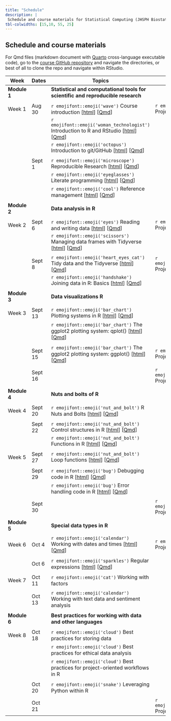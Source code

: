 ```yaml
---
title: "Schedule"
description: |
 Schedule and course materials for Statistical Computing (JHSPH Biostatistics 140.776 Fall 2022).
tbl-colwidths: [15,10, 55, 25]
---
```


## Schedule and course materials

For Qmd files (markdown document with [Quarto](https://quarto.org/docs/authoring/markdown-basics.html) cross-language executable code), go to the [course GitHub repository](https://github.com/stephaniehicks/jhustatcomputing2022) and navigate the directories, or best of all to clone the repo and navigate within RStudio.

::: column-page
| Week         | Dates   | Topics                                                                                                                                                                                                                                                                                     | Projects                                                                                                                                                                                                            |     |
|---------------|---------------|---------------|---------------|---------------|
| **Module 1** |         | **Statistical and computational tools for scientific and reproducible research**                                                                                                                                                                                                           |                                                                                                                                                                                                                     |     |
|              |         |                                                                                                                                                                                                                                                                                            |                                                                                                                                                                                                                     |     |
| Week 1       | Aug 30  | `r emojifont::emoji('wave')` Course introduction \[[html](posts/welcome/index.qmd)\] \[[Qmd](https://github.com/stephaniehicks/jhustatcomputing2022/blob/main/posts/welcome/index.qmd)\]                                                                                                   | `r emojifont::emoji('palm_tree')` Project 0 \[[html](projects/2022-08-30-project-0/index.qmd)\] \[[Qmd](https://github.com/stephaniehicks/jhustatcomputing2022/blob/main/projects/2022-08-30-project-0/index.qmd)\] |     |
|              |         | `r emojifont::emoji('woman_technologist')` Introduction to R and RStudio \[[html](posts/2022-08-30-introduction-to-r-and-rstudio/index.qmd)\] \[[Qmd](https://github.com/stephaniehicks/jhustatcomputing2022/blob/main/posts/2022-08-30-introduction-to-r-and-rstudio/index.qmd)\]         |                                                                                                                                                                                                                     |     |
|              |         | `r emojifont::emoji('octopus')` Introduction to git/GitHub \[[html](posts/2022-08-30-introduction-to-gitgithub/index.qmd)\] \[[Qmd](https://github.com/stephaniehicks/jhustatcomputing2022/blob/main/posts/2022-08-30-introduction-to-gitgithub/index.qmd)\]                               |                                                                                                                                                                                                                     |     |
|              |         |                                                                                                                                                                                                                                                                                            |                                                                                                                                                                                                                     |     |
|              | Sept 1  | `r emojifont::emoji('microscope')` Reproducible Research \[[html](posts/2022-09-01-reproducible-research/index.qmd)\] \[[Qmd](https://github.com/stephaniehicks/jhustatcomputing2022/blob/main/posts/2022-09-01-reproducible-research/index.qmd)\]                                         |                                                                                                                                                                                                                     |     |
|              |         | `r emojifont::emoji('eyeglasses')` Literate programming \[[html](posts/2022-09-01-literate-programming/index.qmd)\] \[[Qmd](https://github.com/stephaniehicks/jhustatcomputing2022/blob/main/posts/2022-09-01-literate-programming/index.qmd)\]                                            |                                                                                                                                                                                                                     |     |
|              |         | `r emojifont::emoji('cool')` Reference management \[[html](posts/2022-09-01-reference-management/index.qmd)\] \[[Qmd](https://github.com/stephaniehicks/jhustatcomputing2022/blob/main/posts/2022-09-01-reference-management/index.qmd)\]                                                  |                                                                                                                                                                                                                     |     |
|              |         |                                                                                                                                                                                                                                                                                            |                                                                                                                                                                                                                     |     |
| **Module 2** |         | **Data analysis in R**                                                                                                                                                                                                                                                                     |                                                                                                                                                                                                                     |     |
|              |         |                                                                                                                                                                                                                                                                                            |                                                                                                                                                                                                                     |     |
| Week 2       | Sept 6  | `r emojifont::emoji('eyes')` Reading and writing data \[[html](posts/2022-09-06-reading-and-writing-data/index.qmd)\] \[[Qmd](https://github.com/stephaniehicks/jhustatcomputing2022/blob/main/posts/2022-09-06-reading-and-writing-data/index.qmd)\]                                      | `r emojifont::emoji('palm_tree')` Project 1 \[[html](projects/2022-09-06-project-1/index.qmd)\] \[[Qmd](https://github.com/stephaniehicks/jhustatcomputing2022/blob/main/projects/2022-09-06-project-1/index.qmd)\] |     |
|              |         | `r emojifont::emoji('scissors')` Managing data frames with Tidyverse \[[html](posts/2022-09-06-managing-data-frames-with-tidyverse/index.qmd)\] \[[Qmd](https://github.com/stephaniehicks/jhustatcomputing2022/blob/main/posts/2022-09-06-managing-data-frames-with-tidyverse/index.qmd)\] |                                                                                                                                                                                                                     |     |
|              |         |                                                                                                                                                                                                                                                                                            |                                                                                                                                                                                                                     |     |
|              | Sept 8  | `r emojifont::emoji('heart_eyes_cat')` Tidy data and the Tidyverse \[[html](posts/2022-09-08-tidy-data-and-the-tidyverse/index.qmd)\] \[[Qmd](https://github.com/stephaniehicks/jhustatcomputing2022/blob/main/posts/2022-09-08-tidy-data-and-the-tidyverse/index.qmd)\]                   | `r emojifont::emoji('fallen_leaf')` Project 0 due                                                                                                                                                                   |     |
|              |         | `r emojifont::emoji('handshake')` Joining data in R: Basics \[[html](posts/2022-09-08-joining-data-in-r/index.qmd)\] \[[Qmd](https://github.com/stephaniehicks/jhustatcomputing2022/blob/main/posts/2022-09-08-joining-data-in-r/index.qmd)\]                                              |                                                                                                                                                                                                                     |     |
|              |         |                                                                                                                                                                                                                                                                                            |                                                                                                                                                                                                                     |     |
| **Module 3** |         | **Data visualizations R**                                                                                                                                                                                                                                                                  |                                                                                                                                                                                                                     |     |
|              |         |                                                                                                                                                                                                                                                                                            |                                                                                                                                                                                                                     |     |
| Week 3       | Sept 13 | `r emojifont::emoji('bar_chart')` Plotting systems in R \[[html](posts/2022-09-13-plotting-systems/index.qmd)\] \[[Qmd](https://github.com/stephaniehicks/jhustatcomputing2022/blob/main/posts/2022-09-13-plotting-systems/index.qmd)\]                                                    |                                                                                                                                                                                                                     |     |
|              |         | `r emojifont::emoji('bar_chart')` The ggplot2 plotting system: qplot() \[[html](posts/2022-09-13-ggplot2-plotting-system-part-1/index.qmd)\] \[[Qmd](https://github.com/stephaniehicks/jhustatcomputing2022/blob/main/posts/2022-09-13-ggplot2-plotting-system-part-1/index.qmd)\]         |                                                                                                                                                                                                                     |     |
|              |         |                                                                                                                                                                                                                                                                                            |                                                                                                                                                                                                                     |     |
|              | Sept 15 | `r emojifont::emoji('bar_chart')` The ggplot2 plotting system: ggplot() \[[html](posts/2022-09-15-ggplot2-plotting-system-part-2/index.qmd)\] \[[Qmd](https://github.com/stephaniehicks/jhustatcomputing2022/blob/main/posts/2022-09-15-ggplot2-plotting-system-part-2/index.qmd)\]        | `r emojifont::emoji('palm_tree')` Project 2 \[[html](projects/2022-09-15-project-2/index.qmd)\] \[[Qmd](https://github.com/stephaniehicks/jhustatcomputing2022/blob/main/projects/2022-09-15-project-2/index.qmd)\] |     |
|              |         |                                                                                                                                                                                                                                                                                            |                                                                                                                                                                                                                     |     |
|              | Sept 16 |                                                                                                                                                                                                                                                                                            | `r emojifont::emoji('fallen_leaf')` Project 1 due                                                                                                                                                                   |     |
|              |         |                                                                                                                                                                                                                                                                                            |                                                                                                                                                                                                                     |     |
| **Module 4** |         | **Nuts and bolts of R**                                                                                                                                                                                                                                                                    |                                                                                                                                                                                                                     |     |
|              |         |                                                                                                                                                                                                                                                                                            |                                                                                                                                                                                                                     |     |
| Week 4       | Sept 20 | `r emojifont::emoji('nut_and_bolt')` R Nuts and Bolts \[[html](posts/2022-09-20-r-nuts-and-bolts/index.qmd)\] \[[Qmd](https://github.com/stephaniehicks/jhustatcomputing2022/blob/main/posts/2022-09-20-r-nuts-and-bolts/index.qmd)\]                                                      |                                                                                                                                                                                                                     |     |
|              |         |                                                                                                                                                                                                                                                                                            |                                                                                                                                                                                                                     |     |
|              | Sept 22 | `r emojifont::emoji('nut_and_bolt')` Control structures in R \[[html](posts/2022-09-22-control-structures/index.qmd)\] \[[Qmd](https://github.com/stephaniehicks/jhustatcomputing2022/blob/main/posts/2022-09-22-control-structures/index.qmd)\]                                           |                                                                                                                                                                                                                     |     |
|              |         | `r emojifont::emoji('nut_and_bolt')` Functions in R \[[html](posts/2022-09-22-functions/index.qmd)\] \[[Qmd](https://github.com/stephaniehicks/jhustatcomputing2022/blob/main/posts/2022-09-22-functions/index.qmd)\]                                                                      |                                                                                                                                                                                                                     |     |
|              |         |                                                                                                                                                                                                                                                                                            |                                                                                                                                                                                                                     |     |
| Week 5       | Sept 27 | `r emojifont::emoji('nut_and_bolt')` Loop functions \[[html](posts/2022-09-27-loop-functions/index.qmd)\] \[[Qmd](https://github.com/stephaniehicks/jhustatcomputing2022/blob/main/posts/2022-09-27-loop-functions/index.qmd)\]                                                            |                                                                                                                                                                                                                     |     |
|              |         |                                                                                                                                                                                                                                                                                            |                                                                                                                                                                                                                     |     |
|              | Sept 29 | `r emojifont::emoji('bug')` Debugging code in R \[[html](posts/2022-09-29-debugging-r-code/index.qmd)\] \[[Qmd](https://github.com/stephaniehicks/jhustatcomputing2022/blob/main/posts/2022-09-29-debugging-r-code/index.qmd)\]                                                            |                                                                                                                                                                                                                     |     |
|              |         | `r emojifont::emoji('bug')` Error handling code in R \[[html](posts/2022-09-29-error-handling-and-generation/index.qmd)\] \[[Qmd](https://github.com/stephaniehicks/jhustatcomputing2022/blob/main/posts/2022-09-29-error-handling-and-generation/index.qmd)\]                             |                                                                                                                                                                                                                     |     |
|              |         |                                                                                                                                                                                                                                                                                            |                                                                                                                                                                                                                     |     |
|              | Sept 30 |                                                                                                                                                                                                                                                                                            | `r emojifont::emoji('fallen_leaf')` Project 2 due                                                                                                                                                                   |     |
|              |         |                                                                                                                                                                                                                                                                                            |                                                                                                                                                                                                                     |     |
| **Module 5** |         | **Special data types in R**                                                                                                                                                                                                                                                                |                                                                                                                                                                                                                     |     |
|              |         |                                                                                                                                                                                                                                                                                            |                                                                                                                                                                                                                     |     |
| Week 6       | Oct 4   | `r emojifont::emoji('calendar')` Working with dates and times \[[html](posts/2022-10-04-working-with-dates-and-times/index.qmd)\] \[[Qmd](https://github.com/stephaniehicks/jhustatcomputing2022/blob/main/posts/2022-10-04-working-with-dates-and-times/index.qmd)\]                      | `r emojifont::emoji('palm_tree')` Project 3  \[[html](projects/2022-10-04-project-3/index.qmd)\] \[[Qmd](https://github.com/stephaniehicks/jhustatcomputing2022/blob/main/projects/2022-10-04-project-3/index.qmd)\]                                                                                                                                                                        |     |
|              |         |                                                                                                                                                                                                                                                                                            |                                                                                                                                                                                                                     |     |
|              | Oct 6   | `r emojifont::emoji('sparkles')` Regular expressions \[[html](posts/2022-10-06-regular-expressions/index.qmd)\] \[[Qmd](https://github.com/stephaniehicks/jhustatcomputing2022/blob/main/posts/2022-10-06-regular-expressions/index.qmd)\]                                                 |                                                                                                                                                                                                                     |     |
|              |         |                                                                                                                                                                                                                                                                                            |                                                                                                                                                                                                                     |     |
| Week 7       | Oct 11  | `r emojifont::emoji('cat')` Working with factors                                                                                                                                                                                                                                           |                                                                                                                                                                                                                     |     |
|              |         |                                                                                                                                                                                                                                                                                            |                                                                                                                                                                                                                     |     |
|              | Oct 13  | `r emojifont::emoji('calendar')` Working with text data and sentiment analysis                                                                                                                                                                                                             |                                                                                                                                                                                                                     |     |
|              |         |                                                                                                                                                                                                                                                                                            |                                                                                                                                                                                                                     |     |
| **Module 6** |         | **Best practices for working with data and other languages**                                                                                                                                                                                                                               |                                                                                                                                                                                                                     |     |
|              |         |                                                                                                                                                                                                                                                                                            |                                                                                                                                                                                                                     |     |
| Week 8       | Oct 18  | `r emojifont::emoji('cloud')` Best practices for storing data                                                                                                                                                                                                                              |                                                                                                                                                                                                                     |     |
|              |         | `r emojifont::emoji('cloud')` Best practices for ethical data analysis                                                                                                                                                                                                                     |                                                                                                                                                                                                                     |     |
|              |         | `r emojifont::emoji('cloud')` Best practices for project-oriented workflows in R                                                                                                                                                                                                           |                                                                                                                                                                                                                     |     |
|              |         |                                                                                                                                                                                                                                                                                            |                                                                                                                                                                                                                     |     |
|              | Oct 20  | `r emojifont::emoji('snake')` Leveraging Python within R                                                                                                                                                                                                                                   |                                                                                                                                                                                                                     |     |
|              |         |                                                                                                                                                                                                                                                                                            |                                                                                                                                                                                                                     |     |
|              | Oct 21  |                                                                                                                                                                                                                                                                                            | `r emojifont::emoji('fallen_leaf')` Project 3 due                                                                                                                                                                   |     |
:::

